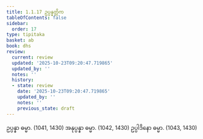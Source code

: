 ```yaml
---
title: 1.1.17 ဥပ္ပန္နတ္တိက
tableOfContents: false
sidebar:
  order: 17
type: tipitaka
basket: ab
book: dhs
review:
  current: review
  updated: '2025-10-23T09:20:47.719865'
  updated_by: ''
  notes: ''
  history:
  - state: review
    date: '2025-10-23T09:20:47.719865'
    updated_by: ''
    notes: ''
    previous_state: draft
---
```



<ReviewStatus review={frontmatter.review} showDetails={true} />

<HypothesisAnnotation frontmatter={frontmatter} />

<DynamicBreadcrumb />

<Division number="17" book="dhs" e="ch" v="29" p="3">

<Paragraph number="50" book="dhs">
ဥပ္ပန္နာ ဓမ္မာ. (<Emphasis>1041, 1430</Emphasis>)
</Paragraph>

<Paragraph number="51" book="dhs">
အနုပ္ပန္နာ ဓမ္မာ. (<Emphasis>1042, 1430</Emphasis>)
</Paragraph>

<Paragraph number="52" book="dhs">
ဥပ္ပါဒိနော ဓမ္မာ. (<Emphasis>1043, 1430</Emphasis>)
</Paragraph>
</Division>